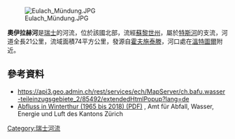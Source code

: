 {{Coord|47.51003|N|8.68361|E|display=title}}
[[Image:Eulach_Mündung.JPG|right]]

'''奧伊拉赫河'''是[[瑞士|瑞士]]的河流，位於該國北部，流經[[蘇黎世州|蘇黎世州]]，屬於[[特斯河_(瑞士)|特斯河]]的支流，河道全長21公里，流域面積74平方公里，發源自[[霍夫施泰滕_(蘇黎世州)|霍夫施泰滕]]，河口處在[[溫特圖爾|溫特圖爾]]附近。

==參考資料==
* https://api3.geo.admin.ch/rest/services/ech/MapServer/ch.bafu.wasser-teileinzugsgebiete_2/85492/extendedHtmlPopup?lang=de{{Dead link}}
* [https://www.hw.zh.ch/hochwasser/jahrbuch/0522a018.PDF Abfluss in Winterthur (1965 bis 2018) (PDF)] {{Wayback|url=https://www.hw.zh.ch/hochwasser/jahrbuch/0522a018.PDF |date=20190609134923 }}, Amt für Abfall, Wasser, Energie und Luft des Kantons Zürich

{{Switzerland-geo-stub}}
[[Category:瑞士河流|Category:瑞士河流]]